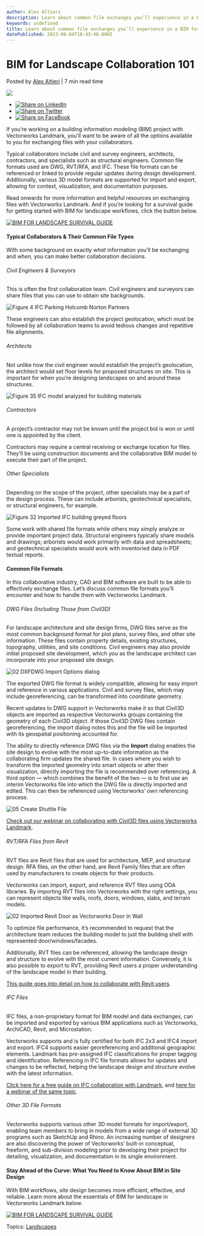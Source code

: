 ```yaml
---
author: Alex Altieri
description: Learn about common file exchanges you’ll experience in a BIM for landscape workflow with Vectorworks Landmark, and how you can comfortably collaborate.
keywords: undefined
title: Learn about common file exchanges you’ll experience in a BIM for landscape workflow with Vectorworks Landmark, and how you can comfortably collaborate. 
datePublished: 2023-08-04T18:43:48.000Z
---
```

  

# BIM for Landscape Collaboration 101

 Posted by [Alex Altieri](https://blog.vectorworks.net/author/alex-altieri) | 7 min read time 

![](https://blog.vectorworks.net/hubfs/Blog%20Images/2023%20Blog%20Images/8_B4L/blog-1440x800%20%287%29.png) 

* [![Share on LinkedIn](https://2659751.fs1.hubspotusercontent-na1.net/hubfs/2659751/michaelDemo/share-LI.png)](http://www.linkedin.com/shareArticle?mini=true&url=https%3A%2F%2Fblog.vectorworks.net%2Fexchanging-files-with-bim-collaborators-in-vectorworks-landmark)
* [![Share on Twitter](https://2659751.fs1.hubspotusercontent-na1.net/hubfs/2659751/michaelDemo/share-TW.png)](https://www.twitter.com/share?text=BIM%20for%20Landscape%20Collaboration%20101&url=https%3A%2F%2Fblog.vectorworks.net%2Fexchanging-files-with-bim-collaborators-in-vectorworks-landmark&via=PMGTweets)
* [![Share on FaceBook](https://2659751.fs1.hubspotusercontent-na1.net/hubfs/2659751/michaelDemo/share-FB.png)](https://www.facebook.com/sharer/sharer.php?u=https%3A%2F%2Fblog.vectorworks.net%2Fexchanging-files-with-bim-collaborators-in-vectorworks-landmark)

If you’re working on a building information modeling (BIM) project with Vectorworks Landmark, you’ll want to be aware of all the options available to you for exchanging files with your collaborators.

Typical collaborators include civil and survey engineers, architects, contractors, and specialists such as structural engineers. Common file formats used are DWG, RVT/RFA, and IFC. These file formats can be referenced or linked to provide regular updates during design development. Additionally, various 3D model formats are supported for import and export, allowing for context, visualization, and documentation purposes.

Read onwards for more information and helpful resources on exchanging files with Vectorworks Landmark. And if you’re looking for a survival guide for getting started with BIM for landscape workflows, click the button below.

[![BIM FOR LANDSCAPE SURVIVAL GUIDE](https://no-cache.hubspot.com/cta/default/3018241/70406e5c-529e-425c-ba8d-e21a19182498.png)](https://cta-redirect.hubspot.com/cta/redirect/3018241/70406e5c-529e-425c-ba8d-e21a19182498) 

#### Typical Collaborators & Their Common File Types

With some background on exactly _what_ information you’ll be exchanging and _when,_ you can make better collaboration decisions.

###### Civil Engineers & Surveyors

This is often the first collaboration team. Civil engineers and surveyors can share files that you can use to obtain site backgrounds.

![Figure 4 IFC Parking Holcomb Norton Partners](https://blog.vectorworks.net/hs-fs/hubfs/Blog%20Images/2023%20Blog%20Images/8_B4L/Figure%204%20IFC%20Parking%20Holcomb%20Norton%20Partners.jpg?width=966&height=622&name=Figure%204%20IFC%20Parking%20Holcomb%20Norton%20Partners.jpg)

These engineers can also establish the project geolocation, which must be followed by all collaboration teams to avoid tedious changes and repetitive file alignments.

###### Architects

Not unlike how the civil engineer would establish the project’s geolocation, the architect would set floor levels for proposed structures on site. This is important for when you’re designing landscapes on and around these structures.

![Figure 35 IFC model analyzed for building materials](https://blog.vectorworks.net/hs-fs/hubfs/Blog%20Images/2023%20Blog%20Images/8_B4L/Figure%2035%20IFC%20model%20analyzed%20for%20building%20materials.png?width=3840&height=2160&name=Figure%2035%20IFC%20model%20analyzed%20for%20building%20materials.png)

###### Contractors

A project’s contractor may not be known until the project bid is won or until one is appointed by the client.

Contractors may require a central receiving or exchange location for files. They’ll be using construction documents and the collaborative BIM model to execute their part of the project.

###### Other Specialists

Depending on the scope of the project, other specialists may be a part of the design process. These can include arborists, geotechnical specialists, or structural engineers, for example.

![Figure 32 Imported IFC building greyed floors](https://blog.vectorworks.net/hs-fs/hubfs/Blog%20Images/2023%20Blog%20Images/8_B4L/Figure%2032%20Imported%20IFC%20building%20greyed%20floors.png?width=720&height=600&name=Figure%2032%20Imported%20IFC%20building%20greyed%20floors.png)

Some work with shared file formats while others may simply analyze or provide important project data. Structural engineers typically share models and drawings; arborists would work primarily with data and spreadsheets; and geotechnical specialists would work with inventoried data in PDF textual reports.

#### Common File Formats

In this collaborative industry, CAD and BIM software are built to be able to effectively exchange files. Let’s discuss common file formats you’ll encounter and how to handle them with Vectorworks Landmark.

###### DWG Files (Including Those from Civil3D)

For landscape architecture and site design firms, DWG files serve as the most common background format for plot plans, survey files, and other site information. These files contain property details, existing structures, topography, utilities, and site conditions. Civil engineers may also provide initial proposed site development, which you as the landscape architect can incorporate into your proposed site design.

![02 DXFDWG Import Options dialog](https://blog.vectorworks.net/hs-fs/hubfs/Blog%20Images/2023%20Blog%20Images/8_B4L/02%20DXFDWG%20Import%20Options%20dialog.png?width=768&height=600&name=02%20DXFDWG%20Import%20Options%20dialog.png)

The exported DWG file format is widely compatible, allowing for easy import and reference in various applications. Civil and survey files, which may include georeferencing, can be transformed into coordinate geometry.

Recent updates to DWG support in Vectorworks make it so that Civil3D objects are imported as respective Vectorworks groups containing the geometry of each Civil3D object. If those Civil3D DWG files contain georeferencing, the import dialog notes this and the file will be imported with its geospatial positioning accounted for.

The ability to directly reference DWG files via the **Import** dialog enables the site design to evolve with the most up-to-date information as the collaborating firm updates the shared file. In cases where you wish to transform the imported geometry into smart objects or alter their visualization, directly importing the file is recommended over referencing. A third option — which combines the benefit of the two — is to first use an interim Vectorworks file into which the DWG file is directly imported and edited. This can then be referenced using Vectorworks’ own referencing process.

![05 Create Shuttle File](https://blog.vectorworks.net/hs-fs/hubfs/Blog%20Images/2023%20Blog%20Images/8_B4L/05%20Create%20Shuttle%20File.jpg?width=1650&height=537&name=05%20Create%20Shuttle%20File.jpg)

[Check out our webinar on collaborating with Civil3D files using Vectorworks Landmark](https://university.vectorworks.net/course/view.php?id=2434).

###### RVT/RFA Files from Revit

RVT files are Revit files that are used for architecture, MEP, and structural design. RFA files, on the other hand, are Revit Family files that are often used by manufacturers to create objects for their products.

Vectorworks can import, export, and reference RVT files using ODA libraries. By importing RVT files into Vectorworks with the right settings, you can represent objects like walls, roofs, doors, windows, slabs, and terrain models.

![02 Imported Revit Door as Vectorworks Door in Wall](https://blog.vectorworks.net/hs-fs/hubfs/Blog%20Images/2023%20Blog%20Images/8_B4L/02%20Imported%20Revit%20Door%20as%20Vectorworks%20Door%20in%20Wall.png?width=867&height=600&name=02%20Imported%20Revit%20Door%20as%20Vectorworks%20Door%20in%20Wall.png)

To optimize file performance, it’s recommended to request that the architecture team reduces the building model to just the building shell with represented door/windows/facades.

Additionally, RVT files can be referenced, allowing the landscape design and structure to evolve with the most current information. Conversely, it is also possible to export to RVT, providing Revit users a proper understanding of the landscape model in their building.

[This guide goes into detail on how to collaborate with Revit users](https://university.vectorworks.net/course/view.php?id=2448).

###### IFC Files

IFC files, a non-proprietary format for BIM model and data exchanges, can be imported and exported by various BIM applications such as Vectorworks, ArchiCAD, Revit, and Microstation.

Vectorworks supports and is fully certified for both IFC 2x3 and IFC4 import and export. IFC4 supports easier georeferencing and additional geographic elements. Landmark has pre-assigned IFC classifications for proper tagging and identification. Referencing in IFC file formats allows for updates and changes to be reflected, helping the landscape design and structure evolve with the latest information.

[Click here for a free guide on IFC collaboration with Landmark](https://university.vectorworks.net/course/view.php?id=580), and [here for a webinar of the same topic](https://university.vectorworks.net/course/view.php?id=340).

###### Other 3D File Formats

Vectorworks supports various other 3D model formats for import/export, enabling team members to bring in models from a wide range of external 3D programs such as SketchUp and Rhino. An increasing number of designers are also discovering the power of Vectorworks’ built-in conceptual, freeform, and sub-division modeling prior to developing their project for detailing, visualization, and documentation in its single environment.

#### Stay Ahead of the Curve: What You Need to Know About BIM in Site Design

With BIM workflows, site design becomes more efficient, effective, and reliable. Learn more about the essentials of BIM for landscape in Vectorworks Landmark below.

[![BIM FOR LANDSCAPE SURVIVAL GUIDE](https://no-cache.hubspot.com/cta/default/3018241/70406e5c-529e-425c-ba8d-e21a19182498.png)](https://cta-redirect.hubspot.com/cta/redirect/3018241/70406e5c-529e-425c-ba8d-e21a19182498) 

 Topics: [Landscapes](https://blog.vectorworks.net/topic/landscapes) 

  